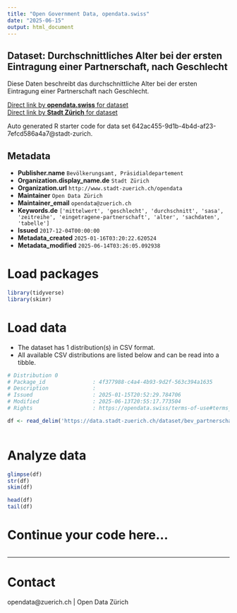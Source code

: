 ```yaml
---
title: "Open Government Data, opendata.swiss"
date: "2025-06-15"
output: html_document
---
```


## Dataset: Durchschnittliches Alter bei der ersten Eintragung einer Partnerschaft, nach Geschlecht

Diese Daten beschreibt das durchschnittliche Alter bei der ersten Eintragung einer Partnerschaft nach Geschlecht.

[Direct link by **opendata.swiss** for dataset](https://opendata.swiss/de/dataset/durchschnittliches-alter-bei-der-ersten-eintragung-einer-partnerschaft-nach-geschlecht)<br>
[Direct link by **Stadt Zürich** for dataset](https://data.stadt-zuerich.ch/dataset/bev_partnerschaft_avg-alter_geschl_od3322)

Auto generated R starter code for data set 642ac455-9d1b-4b4d-af23-7efcd586a4a7@stadt-zurich.

## Metadata

- **Publisher.name** `Bevölkerungsamt, Präsidialdepartement`
- **Organization.display_name.de** `Stadt Zürich`
- **Organization.url** `http://www.stadt-zuerich.ch/opendata`
- **Maintainer** `Open Data Zürich`
- **Maintainer_email** `opendata@zuerich.ch`
- **Keywords.de** `['mittelwert', 'geschlecht', 'durchschnitt', 'sasa', 'zeitreihe', 'eingetragene-partnerschaft', 'alter', 'sachdaten', 'tabelle']`
- **Issued** `2017-12-04T00:00:00`
- **Metadata_created** `2025-01-16T03:20:22.620524`
- **Metadata_modified** `2025-06-14T03:26:05.092938`


# Load packages

```r

library(tidyverse)
library(skimr)

```

# Load data

-   The dataset has 1 distribution(s) in CSV format.
-   All available CSV distributions are listed below and can be read into a tibble.

```r

# Distribution 0
# Package_id               : 4f377988-c4a4-4b93-9d2f-563c394a1635
# Description              : 
# Issued                   : 2025-01-15T20:52:29.784706
# Modified                 : 2025-06-13T20:55:17.773504
# Rights                   : https://opendata.swiss/terms-of-use#terms_open

df <- read_delim('https://data.stadt-zuerich.ch/dataset/bev_partnerschaft_avg-alter_geschl_od3322/download/BEV332OD3322.csv')



```

# Analyze data

```r

glimpse(df)
str(df)
skim(df)

head(df)
tail(df)

```

# Continue your code here...

```r

```

------------------------------------------------------------------------

# Contact

opendata@zuerich.ch | Open Data Zürich
